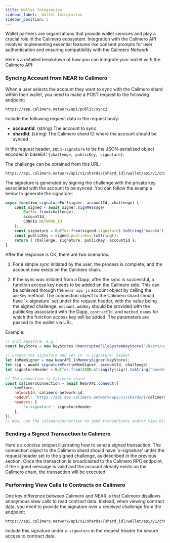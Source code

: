 ```yaml
---
title: Wallet Integration 
sidebar_label:  Wallet Integration
sidebar_position: 3
---
```


Wallet partners are organizations that provide wallet services and play a crucial role in the Calimero ecosystem. Integration with the Calimero API involves implementing essential features like consent prompts for user authentication and ensuring compatibility with the Calimero Network.

Here's a detailed breakdown of how you can integrate your wallet with the Calimero API:

### Syncing Account from NEAR to Calimero

When a user selects the account they want to sync with the Calimero shard within their wallet, you need to make a POST request to the following endpoint:

```plaintext
https://app.calimero.network/api/public/sync2
```

Include the following request data in the request body:

- **accountId**: (string) The account to sync
- **shardId**: (string) The Calimero shard ID where the account should be synced

In the request header, set `x-signature` to be the JSON-serialized object encoded in base64: `{challenge, publicKey, signature}`.

The challenge can be obtained from this URL:

```plaintext
https://api.calimero.network/api/v1/shards/{shard_id}/wallet/api/v1/challenge
```

The signature is generated by signing the challenge with the private key associated with the account to be synced. You can follow the example below to generate the signature:

```javascript
async function signatureFor(signer, accountId, challenge) {
    const signed = await signer.signMessage(
        Buffer.from(challenge),
        accountId,
        CONFIG.NETWORK_ID
    );
    const signature = Buffer.from(signed.signature).toString('base64');
    const publicKey = signed.publicKey.toString();
    return { challenge, signature, publicKey, accountId };
}
```

After the response is OK, there are two scenarios:

1. For a simple sync initiated by the user, the process is complete, and the account now exists on the Calimero chain.

2. If the sync was initiated from a Dapp, after the sync is successful, a function access key needs to be added on the Calimero side. This can be achieved through the `near-api-js` account object by calling the `addKey` method. The connection object to the Calimero shard should have 'x-signature' set under the request header, with the value being the signed challenge. `Account.addKey` should be provided with the publicKey associated with the Dapp, `contractId`, and `method_names` for which the function access key will be added. The parameters are passed to the wallet via URL.

Example:

```javascript
// Init keystore, e.g.:
const keyStore = new keyStores.UnencryptedFileSystemKeyStore('/Users/username/.near-credentials');

// Create the signature and set in 'x-signature' header
let inMemSigner = new NearAPI.InMemorySigner(keyStore);
let sig = await signatureFor(inMemSigner, accountId, challenge);
let signatureHeader = Buffer.from(JSON.stringify(sig)).toString('base64');

// The connection to Calimero shard
const calimeroConnection = await NearAPI.connect({
    keyStore,
    networkId: calimero-network-id,
    nodeUrl: `https://api.dev.calimero.network/api/v1/shards/${calimero-network-id}/neard-rpc/`,
    headers: {
        'x-signature': signatureHeader
    },
});
// Now, use the calimeroConnection to send transactions and/or view blockchain state
```

### Sending a Signed Transaction to Calimero

Here's a concise snippet illustrating how to send a signed transaction. The connection object to the Calimero shard should have 'x-signature' under the request header set to the signed challenge, as described in the previous section. Once the transaction is broadcasted to the Calimero RPC endpoint, if the signed message is valid and the account already exists on the Calimero chain, the transaction will be executed.

### Performing View Calls to Contracts on Calimero

One key difference between Calimero and NEAR is that Calimero disallows anonymous view calls to read contract data. Instead, when viewing contract data, you need to provide the signature over a received challenge from the endpoint:

```plaintext
https://api.calimero.network/api/v1/shards/{shard_id}/wallet/api/v1/challenge
```

Include this signature under `x-signature` in the request header for secure access to contract data.


